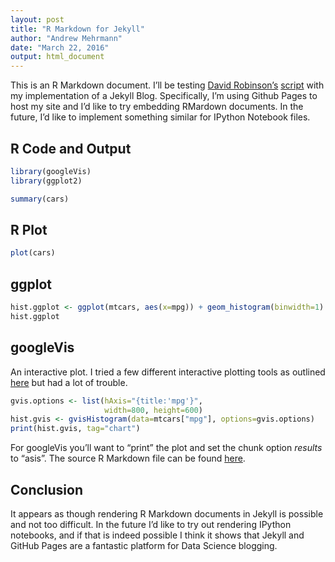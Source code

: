 ```yaml
---
layout: post
title: "R Markdown for Jekyll"
author: "Andrew Mehrmann"
date: "March 22, 2016"
output: html_document
---
```


This is an R Markdown document. I'll be testing [David Robinson's](http://varianceexplained.org/about/) [script](https://github.com/dgrtwo/dgrtwo.github.com/blob/master/_scripts/knitpages.R) with my implementation of a Jekyll Blog. Specifically, I'm using Github Pages to host my site and I'd like to try embedding RMardown documents. In the future, I'd like to implement something similar for IPython Notebook files.

## R Code and Output

```r
library(googleVis)
library(ggplot2)
```

```r
summary(cars)
```

## R Plot

```r
plot(cars)
```

## ggplot

```r
hist.ggplot <- ggplot(mtcars, aes(x=mpg)) + geom_histogram(binwidth=1)
hist.ggplot
```

## googleVis

An interactive plot. I tried a few different interactive plotting tools as outlined [here](http://ouzor.github.io/blog/2014/11/21/interactive-visualizations.html) but had a lot of trouble. 

```r
gvis.options <- list(hAxis="{title:'mpg'}",
                     width=800, height=600)
hist.gvis <- gvisHistogram(data=mtcars["mpg"], options=gvis.options)
print(hist.gvis, tag="chart")
```

For googleVis you'll want to "print" the plot and set the chunk option *results* to "asis". The source R Markdown file can be found [here](https://github.com/dkmehrmann/dkmehrmann.github.io/blob/master/_R/2016-03-21-test.Rmd).

## Conclusion

It appears as though rendering R Markdown documents in Jekyll is possible and not too difficult. In the future I'd like to try out rendering IPython notebooks, and if that is indeed possible I think it shows that Jekyll and GitHub Pages are a fantastic platform for Data Science blogging.


